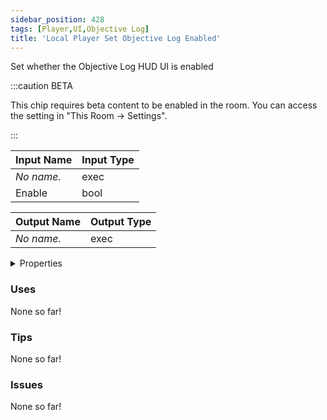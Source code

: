 ```yaml
---
sidebar_position: 428
tags: [Player,UI,Objective Log]
title: 'Local Player Set Objective Log Enabled'
---
```


Set whether the Objective Log HUD UI is enabled

:::caution BETA

This chip requires beta content to be enabled in the room. You can access the setting in "This Room -> Settings".

:::

<DocusaurusSvg />

| Input Name | Input Type |
|-----------|-----------|
| *No name.* | exec |
| Enable | bool |

| Output Name | Output Type |
|-----------|-----------|
| *No name.* | exec |


<details>
  <summary>Properties</summary>
  <div>
    <div>
    <table>
      <thead>
        <tr>
          <th>Is beta required?</th>
          <th>Yes</th>
        </tr>
        <tr>
          <th>Is this chip a trolling risk?</th>
          <th>No</th>
        </tr>
        <tr>
          <th>Is this chip a role assignment risk?</th>
          <th>No</th>
        </tr>
        <tr>
          <th>Chip UUID</th>
          <th>5013021c-3243-4cc2-bd39-06abddb38c9c</th>
        </tr>
        <tr>
          <th>Room availability</th>
          <th>Available everywhere</th>
        </tr>
      </thead>
    </table>
    </div>
  </div>
</details>

### Uses

None so far!

### Tips

None so far!

### Issues

None so far!